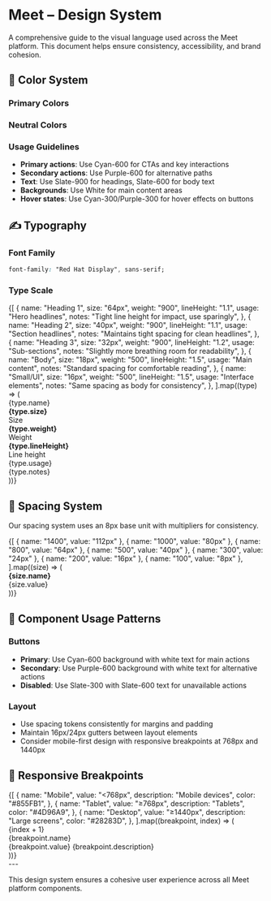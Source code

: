 
<Meta title="Design System/Style Guide" />

# Meet – Design System

A comprehensive guide to the visual language used across the Meet platform. This document helps ensure consistency, accessibility, and brand cohesion.

## 🎨 Color System

### Primary Colors

<ColorPalette>
  <ColorItem
    title="Cyan"
    subtitle="Primary action colors"
    colors={{
      "Cyan-600": "#4D96A9",
      "Cyan-300": "#8FE3F9",
    }}
  />
  <ColorItem
    title="Purple"
    subtitle="Secondary accent colors"
    colors={{
      "Purple-600": "#855FB1",
      "Purple-300": "#D9B8FF",
    }}
  />
</ColorPalette>

### Neutral Colors

<ColorPalette>
  <ColorItem
    title="Slate"
    subtitle="Text and UI elements"
    colors={{
      "Slate-900": "#28283D",
      "Slate-600": "#87879D",
      "Slate-300": "#D1D1DF",
    }}
  />
  <ColorItem
    title="Background"
    subtitle="Page backgrounds"
    colors={{ White: "#FAFAFA" }}
  />
</ColorPalette>

### Usage Guidelines

- **Primary actions**: Use Cyan-600 for CTAs and key interactions
- **Secondary actions**: Use Purple-600 for alternative paths
- **Text**: Use Slate-900 for headings, Slate-600 for body text
- **Backgrounds**: Use White for main content areas
- **Hover states**: Use Cyan-300/Purple-300 for hover effects on buttons

## ✍️ Typography

<div style={{ fontFamily: "'Red Hat Display', sans-serif" }}>
  <Typeset
    fontFamily="'Red Hat Display', sans-serif"
    fontSizes={["64px", "40px", "32px", "18px", "16px"]}
    fontWeight={900}
    sampleText="Group Chat for Everyone"
  />
</div>

### Font Family

```css
font-family: "Red Hat Display", sans-serif;
```

### Type Scale

<div style={{ marginTop: "24px" }}>
  {[
    {
      name: "Heading 1",
      size: "64px",
      weight: "900",
      lineHeight: "1.1",
      usage: "Hero headlines",
      notes: "Tight line height for impact, use sparingly",
    },
    {
      name: "Heading 2",
      size: "40px",
      weight: "900",
      lineHeight: "1.1",
      usage: "Section headlines",
      notes: "Maintains tight spacing for clean headlines",
    },
    {
      name: "Heading 3",
      size: "32px",
      weight: "900",
      lineHeight: "1.2",
      usage: "Sub-sections",
      notes: "Slightly more breathing room for readability",
    },
    {
      name: "Body",
      size: "18px",
      weight: "500",
      lineHeight: "1.5",
      usage: "Main content",
      notes: "Standard spacing for comfortable reading",
    },
    {
      name: "Small/UI",
      size: "16px",
      weight: "500",
      lineHeight: "1.5",
      usage: "Interface elements",
      notes: "Same spacing as body for consistency",
    },
  ].map((type) => (
    <div
      key={type.name}
      style={{
        display: "flex",
        alignItems: "center",
        marginBottom: "16px",
        padding: "16px",
        borderRadius: "8px",
        background: "rgba(77, 150, 169, 0.05)",
        borderLeft: "4px solid #4D96A9",
      }}
    >
      <div
        style={{
          width: "120px",
          fontFamily: "'Red Hat Display', sans-serif",
          fontWeight: type.weight,
          fontSize: type.size,
          lineHeight: type.lineHeight,
          whiteSpace: "nowrap",
          overflow: "hidden",
          textOverflow: "ellipsis",
        }}
      >
        {type.name}
      </div>
      <div
        style={{
          display: "flex",
          gap: "24px",
          flex: 1,
          color: "#87879D",
        }}
      >
        <div style={{ width: "80px" }}>
          <strong>{type.size}</strong>
          <div style={{ fontSize: "12px", marginTop: "4px" }}>Size</div>
        </div>
        <div style={{ width: "80px" }}>
          <strong>{type.weight}</strong>
          <div style={{ fontSize: "12px", marginTop: "4px" }}>Weight</div>
        </div>
        <div style={{ width: "100px" }}>
          <strong>{type.lineHeight}</strong>
          <div style={{ fontSize: "12px", marginTop: "4px" }}>Line height</div>
        </div>
        <div style={{ flex: 1 }}>
          <div>{type.usage}</div>
          <div
            style={{
              fontSize: "13px",
              marginTop: "4px",
              fontStyle: "italic",
              color: "#87879D",
            }}
          >
            {type.notes}
          </div>
        </div>
      </div>
    </div>
  ))}
</div>

## 📏 Spacing System

Our spacing system uses an 8px base unit with multipliers for consistency.

<div style={{ display: "flex", flexDirection: "column", gap: "16px" }}>
  {[
    { name: "1400", value: "112px" },
    { name: "1000", value: "80px" },
    { name: "800", value: "64px" },
    { name: "500", value: "40px" },
    { name: "300", value: "24px" },
    { name: "200", value: "16px" },
    { name: "100", value: "8px" },
  ].map((size) => (
    <div key={size.name} style={{ display: "flex", alignItems: "center" }}>
      <div style={{ width: "60px" }}>
        <strong>{size.name}</strong>
      </div>
      <div
        style={{
          width: size.value,
          height: "24px",
          backgroundColor: "#4D96A9",
          borderRadius: "4px",
        }}
      />
      <div style={{ marginLeft: "16px" }}>{size.value}</div>
    </div>
  ))}
</div>

## 🔄 Component Usage Patterns

### Buttons

- **Primary**: Use Cyan-600 background with white text for main actions
- **Secondary**: Use Purple-600 background with white text for alternative actions
- **Disabled**: Use Slate-300 with Slate-600 text for unavailable actions

### Layout

- Use spacing tokens consistently for margins and padding
- Maintain 16px/24px gutters between layout elements
- Consider mobile-first design with responsive breakpoints at 768px and 1440px

## 📱 Responsive Breakpoints

<div
  style={{
    display: "flex",
    flexDirection: "column",
    gap: "16px",
    marginTop: "24px",
  }}
>
  {[
    {
      name: "Mobile",
      value: "<768px",
      description: "Mobile devices",
      color: "#855FB1",
    },
    {
      name: "Tablet",
      value: "≥768px",
      description: "Tablets",
      color: "#4D96A9",
    },
    {
      name: "Desktop",
      value: "≥1440px",
      description: "Large screens",
      color: "#28283D",
    },
  ].map((breakpoint, index) => (
    <div
      key={breakpoint.name}
      style={{
        display: "flex",
        alignItems: "center",
        padding: "16px 24px",
        borderRadius: "8px",
        background: `${breakpoint.color}10`,
        boxShadow: "0 2px 12px rgba(0,0,0,0.05)",
      }}
    >
      <div
        style={{
          display: "flex",
          alignItems: "center",
          justifyContent: "center",
          width: "48px",
          height: "48px",
          borderRadius: "50%",
          background: breakpoint.color,
          color: "#FFFFFF",
          marginRight: "24px",
          fontWeight: "bold",
          fontSize: "16px",
        }}
      >
        {index + 1}
      </div>
      <div>
        <div
          style={{ fontWeight: "900", fontSize: "20px", marginBottom: "4px" }}
        >
          {breakpoint.name}
        </div>
        <div style={{ display: "flex", gap: "16px" }}>
          <span
            style={{
              fontFamily: "monospace",
              color: breakpoint.color,
              fontWeight: "bold",
              padding: "2px 8px",
              background: "rgba(255,255,255,0.7)",
              borderRadius: "4px",
            }}
          >
            {breakpoint.value}
          </span>
          <span>{breakpoint.description}</span>
        </div>
      </div>
    </div>
  ))}
</div>
---

This design system ensures a cohesive user experience across all Meet platform components.

